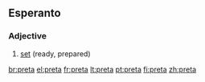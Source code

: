 ==Esperanto==

===Adjective===
{{infl|eo|adjective}}

# [[set]] (ready, prepared)

{{tbot entry|Esperanto|set|2007|November}}

[[br:preta]]
[[el:preta]]
[[fr:preta]]
[[lt:preta]]
[[pt:preta]]
[[fi:preta]]
[[zh:preta]]